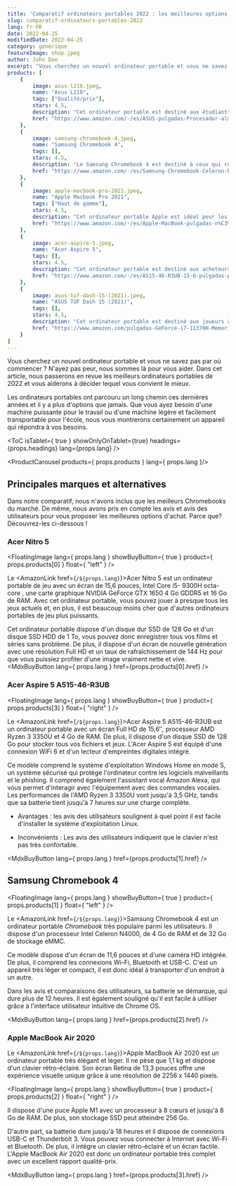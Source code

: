---
title: 'Comparatif ordinateurs portables 2022 : les meilleures options du marché'
slug: comparatif-ordinateurs-portables-2022
lang: fr-FR
date: 2022-04-25
modifiedDate: 2022-04-25
category: générique
featureImage: shop.jpeg
author: John Doe
excerpt: "Vous cherchez un nouvel ordinateur portable et vous ne savez pas par où commencer ? N'ayez pas peur, nous sommes là pour vous aider. Dans cet article, nous passerons en revue les meilleurs ordinateurs portables de 2022 et vous aiderons à décider lequel vous convient le mieux."
products: [
    {
        image: asus-l210.jpeg,
        name: "Asus L210",
        tags: ["Qualité/prix"],
        stars: 4.5,
        description: "Cet ordinateur portable est destiné aux étudiants et à ceux qui recherchent un ordinateur léger et abordable.",
        href: "https://www.amazon.com/-/es/ASUS-pulgadas-Procesador-almacenamiento-L210MA-DB02/dp/B09HX29TPY/ref=zg_bs_565108_1/147-1202366-7708134?pd_rd_i=B09HX29TPY&psc=1"
    }, 
    {
        image: samsung-chromebook-4.jpeg,
        name: "Samsung Chromebook 4",
        tags: [],
        stars: 4.5,
        description: "Le Samsung Chromebook 4 est destiné à ceux qui recherchent un ordinateur compact, léger et abordable pour des tâches Internet et bureautiques simples.",
        href: "https://www.amazon.com/-/es/Samsung-Chromebook-Celeron-Procesador-Gigabit/dp/B07XQQTVS3"
    }, 
    {
        image: apple-macbook-pro-2021.jpeg,
        name: "Apple Macbook Pro 2021",
        tags: ["Haut de gamme"],
        stars: 4.5,
        description: "Cet ordinateur portable Apple est idéal pour les utilisateurs professionnels de l'informatique et de la conception qui ont besoin d'un ordinateur puissant et fiable.",
        href: "https://www.amazon.com/-/es/Apple-MacBook-pulgadas-n%C3%BAcleos-color/dp/B09JQKBQSB"
    }, 
    {
        image: acer-aspire-5.jpeg,
        name: "Acer Aspire 5",
        tags: [],
        stars: 4.5,
        description: "Cet ordinateur portable est destiné aux acheteurs à petit budget à la recherche d'un ordinateur portable à usage général.",
        href: "https://www.amazon.com/-/es/A515-46-R3UB-15-6-pulgadas-procesador-retroiluminado-Windows-11/dp/B09HVC79PC"
    }, 
    {
        image: asus-tuf-dash-15-(2021).jpeg,
        name: "ASUS TUF Dash 15 (2021)",
        tags: [],
        stars: 4.5,
        description: "Cet ordinateur portable est destiné aux joueurs à la recherche d'un ordinateur portable mince et compact capable d'offrir des performances multitâches et de jeu fluides.",
        href: "https://www.amazon.com/pulgadas-GeForce-i7-11370H-Memoria-TUF516PE-AB73/dp/B08XPC3WFQ"
    }
]
---

Vous cherchez un nouvel ordinateur portable et vous ne savez pas par où commencer ? N'ayez pas peur, nous sommes là pour vous aider. Dans cet article, nous passerons en revue les meilleurs ordinateurs portables de 2022 et vous aiderons à décider lequel vous convient le mieux.

Les ordinateurs portables ont parcouru un long chemin ces dernières années et il y a plus d'options que jamais. Que vous ayez besoin d'une machine puissante pour le travail ou d'une machine légère et facilement transportable pour l'école, nous vous montrerons certainement un appareil qui répondra à vos besoins.

<ToC isTablet={ true } showOnlyOnTablet={true} headings={props.headings} lang={props.lang} />

<ProductCarousel products={ props.products } lang={ props.lang }/>

## Principales marques et alternatives

Dans notre comparatif, nous n'avons inclus que les meilleurs Chromebooks du marché. De même, nous avons pris en compte les avis et avis des utilisateurs pour vous proposer les meilleures options d'achat. Parce que? Découvrez-les ci-dessous !

### Acer Nitro 5

<FloatingImage lang={ props.lang } showBuyButton={ true } product={ props.products[0] } float={ "left" } />

Le <AmazonLink href={`/${props.lang}`}>Acer Nitro 5</AmazonLink> est un ordinateur portable de jeu avec un écran de 15,6 pouces, Intel Core i5- 9300H octa-core , une carte graphique NVIDIA GeForce GTX 1650 4 Go GDDR5 et 16 Go de RAM. Avec cet ordinateur portable, vous pouvez jouer à presque tous les jeux actuels et, en plus, il est beaucoup moins cher que d'autres ordinateurs portables de jeu plus puissants.

Cet ordinateur portable dispose d'un disque dur SSD de 128 Go et d'un disque SSD HDD de 1 To, vous pouvez donc enregistrer tous vos films et séries sans problème. De plus, il dispose d'un écran de nouvelle génération avec une résolution Full HD et un taux de rafraîchissement de 144 Hz pour que vous puissiez profiter d'une image vraiment nette et vive.
<MdxBuyButton lang={ props.lang } href={props.products[0].href} />

### Acer Aspire 5 A515-46-R3UB


<FloatingImage lang={ props.lang } showBuyButton={ true } product={ props.products[3] } float={ "right" } />

Le <AmazonLink href={`/${props.lang}`}>Acer Aspire 5 A515-46-R3UB</AmazonLink> est un ordinateur portable avec un écran Full HD de 15,6″, processeur AMD Ryzen 3 3350U et 4 Go de RAM. De plus, il dispose d'un disque SSD de 128 Go pour stocker tous vos fichiers et jeux. L'Acer Aspire 5 est équipé d'une connexion WiFi 6 et d'un lecteur d'empreintes digitales intégré.

Ce modèle comprend le système d'exploitation Windows Home en mode S, un système sécurisé qui protège l'ordinateur contre les logiciels malveillants et le phishing. Il comprend également l'assistant vocal Amazon Alexa, qui vous permet d'interagir avec l'équipement avec des commandes vocales. Les performances de l'AMD Ryzen 3 3350U vont jusqu'à 3,5 GHz, tandis que sa batterie tient jusqu'à 7 heures sur une charge complète.

* Avantages : les avis des utilisateurs soulignent à quel point il est facile d'installer le système d'exploitation Linux.

* Inconvénients : Les avis des utilisateurs indiquent que le clavier n'est pas très confortable.

<MdxBuyButton lang={ props.lang } href={props.products[1].href} />

## Samsung Chromebook 4


<FloatingImage lang={ props.lang } showBuyButton={ true } product={ props.products[1] } float={ "left" } />

Le <AmazonLink href={`/${props.lang}`}>Samsung Chromebook 4</AmazonLink> est un ordinateur portable _Chromebook_ très populaire parmi les utilisateurs. Il dispose d'un processeur Intel Celeron N4000, de 4 Go de RAM et de 32 ​​Go de stockage eMMC.

Ce modèle dispose d'un écran de 11,6 pouces et d'une caméra HD intégrée. De plus, il comprend les connexions Wi-Fi, Bluetooth et USB-C. C'est un appareil très léger et compact, il est donc idéal à transporter d'un endroit à un autre.

Dans les avis et comparaisons des utilisateurs, sa batterie se démarque, qui dure plus de 12 heures. Il est également souligné qu'il est facile à utiliser grâce à l'interface utilisateur intuitive de Chrome OS.

<MdxBuyButton lang={ props.lang } href={props.products[2].href} />

### Apple MacBook Air 2020

Le <AmazonLink href={`/${props.lang}`}>Apple MacBook Air 2020</AmazonLink> est un ordinateur portable très élégant et léger. Il ne pèse que 1,1 kg et dispose d'un clavier rétro-éclairé. Son écran Retina de 13,3 pouces offre une expérience visuelle unique grâce à une résolution de 2256 x 1440 pixels.

<FloatingImage lang={ props.lang } showBuyButton={ true } product={ props.products[2] } float={ "right" } />

Il dispose d'une puce Apple M1 avec un processeur à 8 cœurs et jusqu'à 8 Go de RAM. De plus, son stockage SSD peut atteindre 256 Go.

D'autre part, sa batterie dure jusqu'à 18 heures et il dispose de connexions USB-C et Thunderbolt 3. Vous pouvez vous connecter à Internet avec Wi-Fi et Bluetooth. De plus, il intègre un clavier rétro-éclairé et un écran tactile. L'Apple MacBook Air 2020 est donc un ordinateur portable très complet avec un excellent rapport qualité-prix.

<MdxBuyButton lang={ props.lang } href={props.products[3].href} />